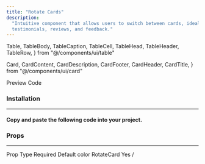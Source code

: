 ```yaml
---
title: "Rotate Cards"
description:
  "Intuitive component that allows users to switch between cards, ideal for
  testimonials, reviews, and feedback."
---
```





  Table,
  TableBody,
  TableCaption,
  TableCell,
  TableHead,
  TableHeader,
  TableRow,
} from "@/components/ui/table"

  Card,
  CardContent,
  CardDescription,
  CardFooter,
  CardHeader,
  CardTitle,
} from "@/components/ui/card"

<Tabs defaultValue="preview" className="mt-8">
  <TabsList>
    <TabsTrigger value="preview" className="w-32">
      Preview
    </TabsTrigger>
    <TabsTrigger value="source" className="w-32">
      Code
    </TabsTrigger>
  </TabsList>
  <TabsContent value="preview" className="pt-2">
    <ComponentPreview>
      <RotateCardsExample />
    </ComponentPreview>
  </TabsContent>
  <TabsContent value="source">
    <ComponentSource source="/examples/rotate-cards.tsx" expanded />
  </TabsContent>
</Tabs>

<h3 className="text-xl font-semibold mt-8 mb-4">Installation</h3>

---

<h4 className="text-base font-semibold mt-4 mb-6">
  Copy and paste the following code into your project.
</h4>

<ComponentSource source="/components/vibrant/rotate-cards.tsx" />

<h3 className="text-xl font-semibold mt-8 mb-4">Props</h3>

---

<div className="rounded-md border mt-8">
  <Table>
    <TableHeader className="text-base divide-x">
      <TableRow>
        <TableHead className="w-[100px]">Prop</TableHead>
        <TableHead className="border-l">Type</TableHead>
        <TableHead className="border-l">Required</TableHead>
        <TableHead className="border-l">Default</TableHead>
      </TableRow>
    </TableHeader>
    <TableBody className="divide-x">
      <TableRow>
        <TableCell>
          <Badge className="bg-gray-100 text-black shadow-none hover:bg-gray-100">
            color
          </Badge>
        </TableCell>
        <TableCell className="border-l">RotateCard</TableCell>
        <TableCell className="border-l">
          <Badge className="bg-gray-100 text-black shadow-none hover:bg-gray-100">
            Yes
          </Badge>
        </TableCell>
        <TableCell className="border-l">
          <Badge className="bg-gray-100 text-black shadow-none hover:bg-gray-100">
            /
          </Badge>
        </TableCell>
      </TableRow>
    </TableBody>

  </Table>
</div>
